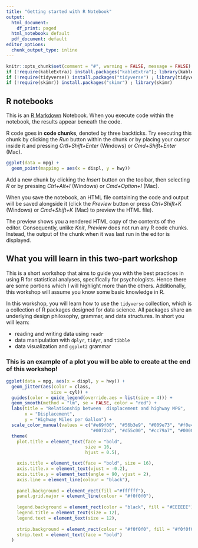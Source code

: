 ---
title: "Getting started with R Notebook"
output:
  html_document:
    df_print: paged
  html_notebook: default
  pdf_document: default
editor_options:
  chunk_output_type: inline
---

<!-- This file by Winson Yang is licensed under a Creative Commons Attribution 4.0 International License. -->

```{r setup}
knitr::opts_chunk$set(comment = "#", warning = FALSE, message = FALSE)
if (!require(kableExtra)) install.packages("kableExtra"); library(kableExtra)
if (!require(tidyverse)) install.packages("tidyverse") ; library(tidyverse)
if (!require(skimr)) install.packages("skimr") ; library(skimr)
```

## R notebooks

This is an [R Markdown](http://rmarkdown.rstudio.com) Notebook. When you execute code within the notebook, the results appear beneath the code. 

R code goes in **code chunks**, denoted by three backticks. Try executing this chunk by clicking the *Run* button within the chunk or by placing your cursor inside it and pressing *Crtl+Shift+Enter* (Windows) or *Cmd+Shift+Enter* (Mac). 

```{r}
ggplot(data = mpg) +
  geom_point(mapping = aes(x = displ, y = hwy))
```

Add a new chunk by clicking the *Insert* button on the toolbar, then selecting *R* or by pressing  *Ctrl+Alt+I* (Windows) or *Cmd+Option+I* (Mac).

When you save the notebook, an HTML file containing the code and output will be saved alongside it (click the *Preview* button or press *Ctrl+Shift+K* (Windows) or *Cmd+Shift+K* (Mac) to preview the HTML file). 

The preview shows you a rendered HTML copy of the contents of the editor. Consequently, unlike *Knit*, *Preview* does not run any R code chunks. Instead, the output of the chunk when it was last run in the editor is displayed.


## What you will learn in this two-part workshop

This is a short workshop that aims to guide you with the best practices in using R for statistical analyses, specifically for psychologists. Hence there are some portions which I will highlight more than the others. Additionally, this workshop will assume you know some basic knowledge in R. 

In this workshop, you will learn how to use the `tidyverse` collection, which is a collection of R packages designed for data science. All packages share an underlying design philosophy, grammar, and data structures. In short you will learn:

- reading and writing data using `readr`
- data manipulation with `dplyr`, `tidyr`, and `tibble`
- data visualization and `ggplot2` grammar


### This is an example of a plot you will be able to create at the end of this workshop!
``` {r echo=FALSE}
ggplot(data = mpg, aes(x = displ, y = hwy)) +
  geom_jitter(aes(color = class, 
                 size = cyl)) +
  guides(color = guide_legend(override.aes = list(size = 4))) +
  geom_smooth(method = "lm", se = FALSE, color = "red") +
  labs(title = "Relationship between  displacement and highway MPG",
       x = "Displacement",
       y = "Highway Miles per Gallon") +
  scale_color_manual(values = c("#e69f00", "#56b3e9", "#009e73", "#f0e442", 
                                "#0072b2", "#d55c00", "#cc79a7", "#000000")) +
  theme(
    plot.title = element_text(face = "bold",
                              size = 16,
                              hjust = 0.5),

    axis.title = element_text(face = "bold", size = 16),
    axis.title.x = element_text(vjust = -0.2),
    axis.title.y = element_text(angle = 90, vjust = 2),
    axis.line = element_line(colour = "black"),
    
    panel.background = element_rect(fill ="#ffffff"),
    panel.grid.major = element_line(colour = "#f0f0f0"),
    
    legend.background = element_rect(color = "black", fill = "#EEEEEE"),
    legend.title = element_text(size = 12),
    legend.text = element_text(size = 12),
    
    strip.background = element_rect(colour = "#f0f0f0", fill = "#f0f0f0"),
    strip.text = element_text(face = "bold")
  )
```
